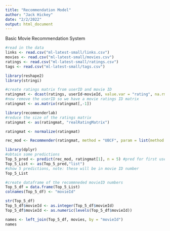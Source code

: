 ```yaml
---
title: "Recommendation Model"
author: "Jack Hickey"
date: "2/2/2022"
output: html_document
---
```


Basic Movie Recommendation System
```r
#read in the data
links <- read.csv("ml-latest-small/links.csv")
movies <- read.csv("ml-latest-small/movies.csv")
ratings <- read.csv("ml-latest-small/ratings.csv")
tags <- read.csv("ml-latest-small/tags.csv")
```

```r
library(reshape2)
library(stringi)
```

```r
#create ratings matrix from userID and movie ID
ratingmat <- dcast(ratings, userId~movieId, value.var = "rating", na.rm=FALSE)
#now remove the userID so we have a movie ratings ID matrix
ratingmat <- as.matrix(ratingmat[,-1])
```


```r
library(recommenderlab)
#reduce the size of the ratings matrix
ratingmat <- as(ratingmat, "realRatingMatrix")

ratingmat <- normalize(ratingmat)

rec_mod <- Recommender(ratingmat, method = "UBCF", param = list(method = "Cosine", nn = 10))
```


```r
library(dplyr)
#obtain some predictions
Top_5_pred <- predict(rec_mod, ratingmat[1], n = 5) #pred for first user
Top_5_List <- as(Top_5_pred,"list")
#show 5 predictions, note: these will be in movie ID number
Top_5_List 

#create dataframe of the recommneded movieID numbers
Top_5_df = data.frame(Top_5_List)
colnames(Top_5_df) <- "movieId"

str(Top_5_df)
Top_5_df$movieId <- as.integer(Top_5_df$movieId)
Top_5_df$movieId <- as.numeric(levels(Top_5_df$movieId))

names <- left_join(Top_5_df, movies, by = "movieId")
names
```


```r
```


```r
```


```r
```

